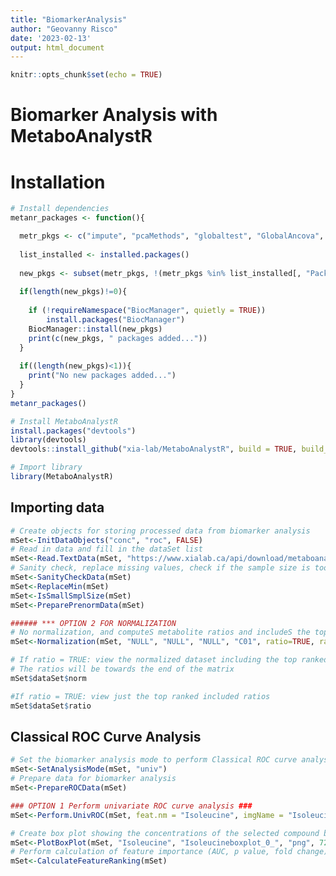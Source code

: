 ```yaml
---
title: "BiomarkerAnalysis"
author: "Geovanny Risco"
date: '2023-02-13'
output: html_document
---
```


```r
knitr::opts_chunk$set(echo = TRUE)
```

# Biomarker Analysis with MetaboAnalystR

# Installation

```r
# Install dependencies
metanr_packages <- function(){

  metr_pkgs <- c("impute", "pcaMethods", "globaltest", "GlobalAncova", "Rgraphviz", "preprocessCore", "genefilter", "sva", "limma", "KEGGgraph", "siggenes","BiocParallel", "MSnbase", "multtest","RBGL","edgeR","fgsea","devtools","crmn","httr","qs")
  
  list_installed <- installed.packages()
  
  new_pkgs <- subset(metr_pkgs, !(metr_pkgs %in% list_installed[, "Package"]))
  
  if(length(new_pkgs)!=0){
    
    if (!requireNamespace("BiocManager", quietly = TRUE))
        install.packages("BiocManager")
    BiocManager::install(new_pkgs)
    print(c(new_pkgs, " packages added..."))
  }
  
  if((length(new_pkgs)<1)){
    print("No new packages added...")
  }
}
metanr_packages()

# Install MetaboAnalystR
install.packages("devtools")
library(devtools)
devtools::install_github("xia-lab/MetaboAnalystR", build = TRUE, build_vignettes = FALSE)

# Import library
library(MetaboAnalystR)
```


## Importing data

```r
# Create objects for storing processed data from biomarker analysis
mSet<-InitDataObjects("conc", "roc", FALSE)
# Read in data and fill in the dataSet list
mSet<-Read.TextData(mSet, "https://www.xialab.ca/api/download/metaboanalyst/nmr_bins.csv")
# Sanity check, replace missing values, check if the sample size is too small
mSet<-SanityCheckData(mSet)
mSet<-ReplaceMin(mSet)
mSet<-IsSmallSmplSize(mSet)
mSet<-PreparePrenormData(mSet)
```

```r
###### *** OPTION 2 FOR NORMALIZATION
# No normalization, and computeS metabolite ratios and includeS the top 20 
mSet<-Normalization(mSet, "NULL", "NULL", "NULL", "C01", ratio=TRUE, ratioNum=20)

# If ratio = TRUE: view the normalized dataset including the top ranked ratios
# The ratios will be towards the end of the matrix 
mSet$dataSet$norm

#If ratio = TRUE: view just the top ranked included ratios
mSet$dataSet$ratio
```

## Classical ROC Curve Analysis

```r
# Set the biomarker analysis mode to perform Classical ROC curve analysis ("univ")
mSet<-SetAnalysisMode(mSet, "univ")
# Prepare data for biomarker analysis
mSet<-PrepareROCData(mSet)

### OPTION 1 Perform univariate ROC curve analysis ###
mSet<-Perform.UnivROC(mSet, feat.nm = "Isoleucine", imgName = "Isoleucine", format="png", dpi=300, isAUC=F, isOpt=T, optMethod="closest.topleft", isPartial=F, measure="sp", cutoff=0.2)

# Create box plot showing the concentrations of the selected compound between the groups
mSet<-PlotBoxPlot(mSet, "Isoleucine", "Isoleucineboxplot_0_", "png", 72, T, FALSE)
# Perform calculation of feature importance (AUC, p value, fold change)
mSet<-CalculateFeatureRanking(mSet)
```


